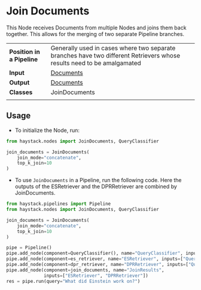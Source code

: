 # Join Documents

This Node receives Documents from multiple Nodes and joins them back together.
This allows for the merging of two separate Pipeline branches.

|||
|-------------|-----------------------------------------------------------------------------------------------------------------------------------------------------------------------------|
|__Position in a Pipeline__| Generally used in cases where two separate branches have two different Retrievers whose results need to be amalgamated |
|__Input__       | [Documents](/components/documents-answers-labels#document)                                                                                                                                                                  |
|__Output__      | [Documents](/components/documents-answers-labels#document)                                                                                                             |
|__Classes__     | JoinDocuments                                                                                                           |
|||

## Usage

* To initialize the Node, run:
```python
from haystack.nodes import JoinDocuments, QueryClassifier

join_documents = JoinDocuments(
    join_mode="concatenate",
    top_k_join=10
)
```

* To use `JoinDocuments` in a Pipeline, run the following code.
Here the outputs of the ESRetriever and the DPRRetriever are combined by JoinDocuments.

```python
from haystack.pipelines import Pipeline
from haystack.nodes import JoinDocuments, QueryClassifier

join_documents = JoinDocuments(
    join_mode="concatenate",
    top_k_join=10
)

pipe = Pipeline()
pipe.add_node(component=QueryClassifier(), name="QueryClassifier", inputs=["Query"])
pipe.add_node(component=es_retriever, name="ESRetriever", inputs=["QueryClassifier.output_1"])
pipe.add_node(component=dpr_retriever, name="DPRRetriever", inputs=["QueryClassifier.output_2"])
pipe.add_node(component=join_documents, name="JoinResults",
              inputs=["ESRetriever", "DPRRetriever"])
res = pipe.run(query="What did Einstein work on?")
```
